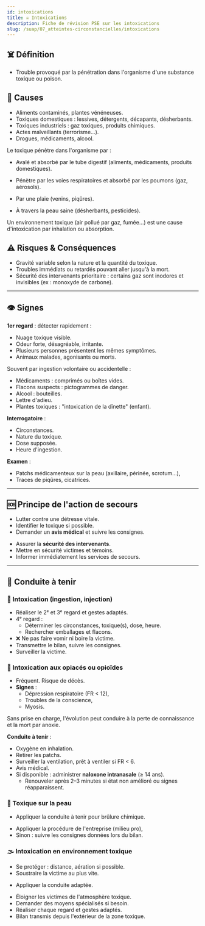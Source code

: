 ---
id: intoxications
title: ☠️ Intoxications
description: Fiche de révision PSE sur les intoxications
slug: /suap/07_atteintes-circonstancielles/intoxications
---


## ☠️ Définition

- Trouble provoqué par la pénétration dans l'organisme d'une substance toxique ou poison.

## 📌 Causes

- Aliments contaminés, plantes vénéneuses.
- Toxiques domestiques : lessives, détergents, décapants, désherbants.
- Toxiques industriels : gaz toxiques, produits chimiques.
- Actes malveillants (terrorisme…).
- Drogues, médicaments, alcool.

Le toxique pénètre dans l'organisme par :

<Tabs>
<TabItem value="ingestion" label="Ingestion">

- Avalé et absorbé par le tube digestif (aliments, médicaments, produits domestiques).

</TabItem>
<TabItem value="inhalation" label="Inhalation">

- Pénètre par les voies respiratoires et absorbé par les poumons (gaz, aérosols).

</TabItem>
<TabItem value="injection" label="Injection">

- Par une plaie (venins, piqûres).

</TabItem>
<TabItem value="absorption" label="Absorption">

- À travers la peau saine (désherbants, pesticides).

</TabItem>
</Tabs>

<Admonition type="warning">
Un environnement toxique (air pollué par gaz, fumée…) est une cause d'intoxication par inhalation ou absorption.
</Admonition>

## ⚠️ Risques & Conséquences

- Gravité variable selon la nature et la quantité du toxique.
- Troubles immédiats ou retardés pouvant aller jusqu'à la mort.
- Sécurité des intervenants prioritaire : certains gaz sont inodores et invisibles (ex : monoxyde de carbone).

---

## 👁️ Signes

<Tabs>
<TabItem value="environnement-toxique" label="Environnement toxique">

**1er regard** : détecter rapidement :

- Nuage toxique visible.
- Odeur forte, désagréable, irritante.
- Plusieurs personnes présentent les mêmes symptômes.
- Animaux malades, agonisants ou morts.

</TabItem>
<TabItem value="autres-sources" label="Autres intoxications">

Souvent par ingestion volontaire ou accidentelle :

- Médicaments : comprimés ou boîtes vides.
- Flacons suspects : pictogrammes de danger.
- Alcool : bouteilles.
- Lettre d'adieu.
- Plantes toxiques : "intoxication de la dînette" (enfant).

**Interrogatoire** :

- Circonstances.
- Nature du toxique.
- Dose supposée.
- Heure d'ingestion.

**Examen** :

- Patchs médicamenteux sur la peau (axillaire, périnée, scrotum…),
- Traces de piqûres, cicatrices.

</TabItem>
</Tabs>

---

## 🆘 Principe de l'action de secours

- Lutter contre une détresse vitale.
- Identifier le toxique si possible.
- Demander un **avis médical** et suivre les consignes.

<Tabs>
<TabItem value="environnement" label="Environnement toxique">

- Assurer la **sécurité des intervenants**.
- Mettre en sécurité victimes et témoins.
- Informer immédiatement les services de secours.

</TabItem>
</Tabs>

---

## 🛟 Conduite à tenir

### 🧪 Intoxication (ingestion, injection)

- Réaliser le 2ᵉ et 3ᵉ regard et gestes adaptés.
- 4ᵉ regard :
  - Déterminer les circonstances, toxique(s), dose, heure.
  - Rechercher emballages et flacons.
- ❌ Ne pas faire vomir ni boire la victime.
- Transmettre le bilan, suivre les consignes.
- Surveiller la victime.

### 💊 Intoxication aux opiacés ou opioïdes

- Fréquent. Risque de décès.
- **Signes** :
  - Dépression respiratoire (FR < 12),
  - Troubles de la conscience,
  - Myosis.

<Admonition type="warning">
Sans prise en charge, l'évolution peut conduire à la perte de connaissance et la mort par anoxie.
</Admonition>

**Conduite à tenir** :

- Oxygène en inhalation.
- Retirer les patchs.
- Surveiller la ventilation, prêt à ventiler si FR < 6.
- Avis médical.
- Si disponible : administrer **naloxone intranasale** (≥ 14 ans).
  - Renouveler après 2–3 minutes si état non amélioré ou signes réapparaissent.

### 🧴 Toxique sur la peau

<Tabs>
<TabItem value="avec-brulure" label="Si brûlure">

- Appliquer la conduite à tenir pour brûlure chimique.

</TabItem>
<TabItem value="sans-brulure" label="Sans brûlure">

- Appliquer la procédure de l'entreprise (milieu pro),
- Sinon : suivre les consignes données lors du bilan.

</TabItem>
</Tabs>

### 🌫️ Intoxication en environnement toxique

- Se protéger : distance, aération si possible.
- Soustraire la victime au plus vite.

<Tabs>
<TabItem value="nombreuses-victimes" label="Victimes nombreuses">

- Appliquer la conduite adaptée.

</TabItem>
<TabItem value="quelques-victimes" label="Nombre restreint de victimes">

- Éloigner les victimes de l'atmosphère toxique.
- Demander des moyens spécialisés si besoin.
- Réaliser chaque regard et gestes adaptés.
- Bilan transmis depuis l'extérieur de la zone toxique.

</TabItem>
</Tabs>